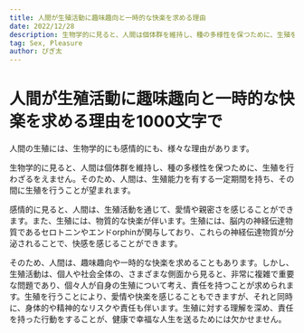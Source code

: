 ```yaml
---
title: 人間が生殖活動に趣味趣向と一時的な快楽を求める理由
date: 2022/12/28
description: 生物学的に見ると、人間は個体群を維持し、種の多様性を保つために、生殖を行わざるをえません。そのため、人間は、生殖能力を有する一定期間を持ち、その間に生殖を行うことが望まれます。
tag: Sex, Pleasure
author: ぴぎ太
---
```


# 人間が生殖活動に趣味趣向と一時的な快楽を求める理由を1000文字で

人間の生殖には、生物学的にも感情的にも、様々な理由があります。

生物学的に見ると、人間は個体群を維持し、種の多様性を保つために、生殖を行わざるをえません。そのため、人間は、生殖能力を有する一定期間を持ち、その間に生殖を行うことが望まれます。

感情的に見ると、人間は、生殖活動を通じて、愛情や親密さを感じることができます。また、生殖には、物質的な快楽が伴います。生殖には、脳内の神経伝達物質であるセロトニンやエンドorphinが関与しており、これらの神経伝達物質が分泌されることで、快感を感じることができます。

そのため、人間は、趣味趣向や一時的な快楽を求めることもあります。しかし、生殖活動は、個人や社会全体の、さまざまな側面から見ると、非常に複雑で重要な問題であり、個々人が自身の生殖について考え、責任を持つことが求められます。生殖を行うことにより、愛情や快楽を感じることもできますが、それと同時に、身体的や精神的なリスクや責任も伴います。生殖に対する理解を深め、責任を持った行動をすることが、健康で幸福な人生を送るためには欠かせません。